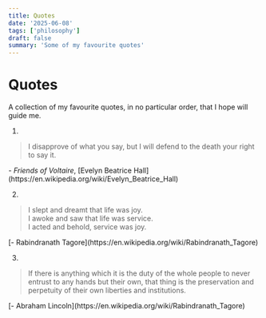 ```yaml
---
title: Quotes
date: '2025-06-08'
tags: ['philosophy']
draft: false
summary: 'Some of my favourite quotes'
---
```


# Quotes

A collection of my favourite quotes, in no particular order, that I hope will guide me.

1.

> I disapprove of what you say, but I will defend to the death your right to say it.

<p className="text-sm text-gray-500">
  <i>- Friends of Voltaire</i>, [Evelyn Beatrice
  Hall](https://en.wikipedia.org/wiki/Evelyn_Beatrice_Hall)
</p>

2.

> I slept and dreamt that life was joy.<br/>
> I awoke and saw that life was service.<br/>
> I acted and behold, service was joy.

<p className="text-sm text-gray-500">
  [- Rabindranath Tagore](https://en.wikipedia.org/wiki/Rabindranath_Tagore)
</p>

3.

> If there is anything which it is the duty of the whole people to never entrust to any hands but their own, that thing is the preservation and perpetuity of their own liberties and institutions.

<p className="text-sm text-gray-500">
  [- Abraham Lincoln](https://en.wikipedia.org/wiki/Rabindranath_Tagore)
</p>
